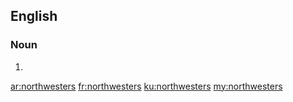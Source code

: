 ==English==

===Noun===
{{head|en|plural}}

# {{plural of|northwester|lang=en}}

[[ar:northwesters]]
[[fr:northwesters]]
[[ku:northwesters]]
[[my:northwesters]]